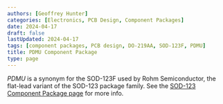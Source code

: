 ```yaml
---
authors: [Geoffrey Hunter]
categories: [Electronics, PCB Design, Component Packages]
date: 2024-04-17
draft: false
lastUpdated: 2024-04-17
tags: [component packages, PCB design, DO-219AA, SOD-123F, PDMU]
title: PDMU Component Package
type: page
---
```



_PDMU_ is a synonym for the SOD-123F used by Rohm Semiconductor, the flat-lead variant of the SOD-123 package family. See the [SOD-123 Component Package page](/pcb-design/component-packages/sod-123-component-package/) for more info.
